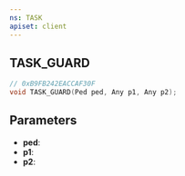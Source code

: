 ```yaml
---
ns: TASK
apiset: client
---
```

## TASK_GUARD

```c
// 0xB9FB242EACCAF30F
void TASK_GUARD(Ped ped, Any p1, Any p2);
```


## Parameters
* **ped**:
* **p1**:
* **p2**: